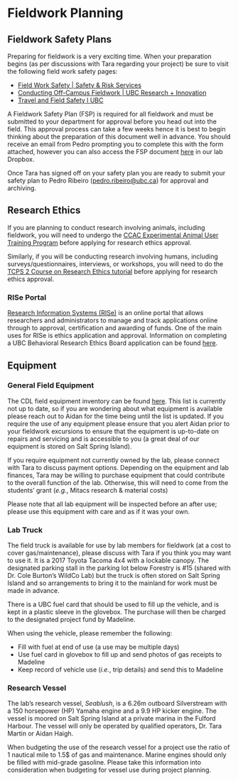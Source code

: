 # Fieldwork Planning {-#fieldwork}

## Fieldwork Safety Plans {-#fsp}

Preparing for fieldwork is a very exciting time. When your preparation begins (as per discussions with Tara regarding your project) be sure to visit the following field work safety pages:

*	[Field Work Safety | Safety & Risk Services](https://srs.ubc.ca/health-safety/safety-programs/field-work-safety/)
*	[Conducting Off-Campus Fieldwork | UBC Research + Innovation](https://research.ubc.ca/covid-19/conducting-off-campus-fieldwork)
*	[Travel and Field Safety l UBC](https://travelfieldsafety.ubc.ca/about/)

A Fieldwork Safety Plan (FSP) is required for all fieldwork and must be submitted to your department for approval before you head out into the field. This approval process can take a few weeks hence it is best to begin thinking about the preparation of this document well in advance. You should receive an email from Pedro prompting you to complete this with the form attached, however you can also access the FSP document [here](https://www.dropbox.com/scl/fi/pf29994uw8m5x0dlfdap7/Forestry-Fieldwork-Safety-Plan-Template.docx?rlkey=40pgo2faaenrxas7z8g6n1s4o&st=dbuplwec&dl=0) in our lab Dropbox.

Once Tara has signed off on your safety plan you are ready to submit your safety plan to Pedro Ribeiro (<pedro.ribeiro@ubc.ca>) for approval and archiving. 

## Research Ethics {-#ethics}

If you are planning to conduct research involving animals, including fieldwork, you will need to undergo the [CCAC Experimental Animal User Training Program](https://animalcare.ubc.ca/training) before applying for research ethics approval.

Similarly, if you will be conducting research involving humans, including surveys/questionnaires, interviews, or workshops, you will need to do the [TCPS 2 Course on Research Ethics tutorial](https://tcps2core.ca/welcome) before applying for research ethics approval. 

### RISe Portal {-#RISe}

[Research Information Systems (RISe)](https://www.rise.ubc.ca/) is an online portal that allows researchers and administrators to manage and track applications online through to approval, certification and awarding of funds. One of the main uses for RISe is ethics application and approval. Information on completing a UBC Behavioral Research Ethics Board application can be found [here](https://researchethics.ubc.ca/behavioural-research-ethics/ethical-considerations-research-design).

## Equipment {-#labequipment}

### General Field Equipment {-#fieldequipment}

The CDL field equipment inventory can be found [here](https://www.dropbox.com/scl/fi/1v38baayjlbh7exgje8cn/Equipment-Inventory.xlsx?rlkey=4xlzps49ll7nhx2qovq46psxr&st=w873tgat&dl=0). This list is currently not up to date, so if you are wondering about what equipment is available please reach out to Aidan for the time being until the list is updated. If you require the use of any equipment please ensure that you alert Aidan prior to your fieldwork excursions to ensure that the equipment is up-to-date on repairs and servicing and is accessible to you (a great deal of our equipment is stored on Salt Spring Island).

If you require equipment not currently owned by the lab, please connect with Tara to discuss payment options. Depending on the equipment and lab finances, Tara may be willing to purchase equipment that could contribute to the overall function of the lab. Otherwise, this will need to come from the students' grant (*e.g.*, Mitacs research & material costs)

Please note that all lab equipment will be inspected before an after use; please use this equipment with care and as if it was your own.

### Lab Truck {-#labtruck}

The field truck is available for use by lab members for fieldwork (at a cost to cover gas/maintenance), please discuss with Tara if you think you may want to use it. It is a 2017 Toyota Tacoma 4x4 with a lockable canopy. The designated parking stall in the parking lot below Forestry is #15 (shared with Dr. Cole Burton's WildCo Lab) but the truck is often stored on Salt Spring Island and so arrangements to bring it to the mainland for work must be made in advance.

There is a UBC fuel card that should be used to fill up the vehicle, and is kept in a plastic sleeve in the glovebox. The purchase will then be charged to the designated project fund by Madeline.

When using the vehicle, please remember the following: 

- Fill with fuel at end of use (a use may be multiple days)  
- Use fuel card in glovebox to fill up and send photos of gas receipts to Madeline  
- Keep record of vehicle use (*i.e.*, trip details) and send this to Madeline

### Research Vessel {-#researchvessel}

The lab’s research vessel, *Seablush*, is a 6.26m outboard Silverstream with a 150 horsepower (HP) Yamaha engine and a 9.9 HP kicker engine. The vessel is moored on Salt Spring Island at a private marina in the Fulford Harbour. The vessel will only be operated by qualified operators, Dr. Tara Martin or Aidan Haigh. 

When budgeting the use of the research vessel for a project use the ratio of 1 nautical mile to 1.5$ of gas and maintenance. Marine engines should only be filled with mid-grade gasoline. Please take this information into consideration when budgeting for vessel use during project planning. 
